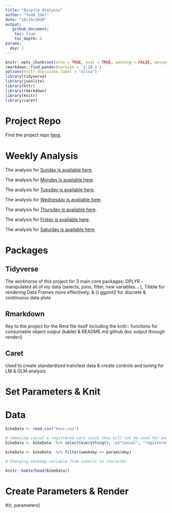 ```yaml
---
title: "Bicycle Analysis"
author: "Todd Idol"
date: "10/10/2020"
output: 
   github_document:
    toc: true
    toc_depth: 2
params:
  day: 1
---
```



```r
knitr::opts_chunk$set(echo = TRUE, eval = TRUE, warning = FALSE, message = FALSE)
rmarkdown::find_pandoc(version = '2.10.1')
options(knitr.duplicate.label = "allow")
library(tidyverse)
library(jsonlite)
library(httr)
library(rmarkdown)
library(knitr)
library(caret)
```

# Project Repo

Find the project repo [here](https://github.com/tkidol/ST558-Project-2).

# Weekly Analysis

The analysis for [Sunday is available here](SundayAnalysis.md).

The analysis for [Monday is available here](MondayAnalysis.md).

The analysis for [Tuesday is available here](TuesdayAnalysis.md).

The analysis for [Wednesday is available here](Wedesdaynalysis.md).

The analysis for [Thursday is available here](ThursdayAnalysis.md).

The analysis for [Friday is available here](FridayAnalysis.md).

The analysis for [Saturday is available here](SaturdayAnalysis.md).

# Packages

## Tidyverse

The workhorse of this project for 3 main core packages: DPLYR - manipulated all of my data (selects, joins, filter, new variables... ), Tibble for rendering Data Frames more effectively, & () ggplot2 for discrete & continuous data plots

## Rmarkdown 

Key to the project for the Rmd file itself including the knitr:: functions for consumable object output (kable) & README.md github doc output through render()

## Caret

Used to create standardized train/test data & create controls and tuning for LM & GLM analysis

# Set Parameters & Knit

# Data

```r

bikeData <- read.csv("hour.csv")

# removing casual & registered vars since they will not be used for modling
bikeData <- bikeData  %>% select(everything(), -c("casual", "registered")) %>% mutate(season = as.factor(season), mnth= as.factor(mnth), hr = as.factor(hr), weekday = as.factor(weekday), workingday = as.factor(workingday), weathersit = as.factor(weathersit))

bikeData <- bikeData  %>% filter(weekday == params$day)

# Changing weekday variable from numeric to character

knitr::kable(head(bikeData))
```
# Create Parameters & Render

#{r, parameters}




